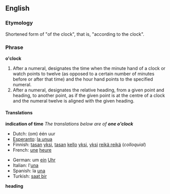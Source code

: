 ==English==
===Etymology===
Shortened form of "of the clock", that is, "according to the clock".

===Phrase===
'''o'clock'''

#After a numeral, designates the time when the minute hand of a clock or watch points to twelve (as opposed to a certain number of minutes before or after that time) and the hour hand points to the specified numeral.
#After a numeral, designates the relative heading, from a given point and heading, to another point, as if the given point is at the centre of a clock and the numeral twelve is aligned with the given heading.

====Translations====
'''indication of time'''
''The translations below are of '''one o'clock'''''

{{top}}
*Dutch: (om) één uur
*[[Esperanto]]: [[la unua]]
*Finnish: [[tasan]] [[yksi]], [[tasan]] [[kello]] [[yksi]], [[yksi]] [[reikä reikä]] (''colloquial'')
*French: [[une]] [[heure]]
{{mid}}
*German: um [[ein]] [[Uhr]]
*Italian: l'[[una#Italian|una]]
*Spanish: la [[una#Spanish|una]]
*Turkish: [[saat bir]]
{{bottom}}

'''heading'''
{{top}}
{{mid}}
{{bottom}}